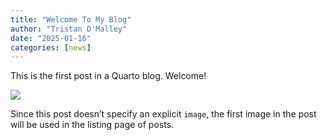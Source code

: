 ```yaml
---
title: "Welcome To My Blog"
author: "Tristan O'Malley"
date: "2025-01-16"
categories: [news]
---
```


This is the first post in a Quarto blog. Welcome!

![](thumbnail.jpg)

Since this post doesn't specify an explicit `image`, the first image in the post will be used in the listing page of posts.
